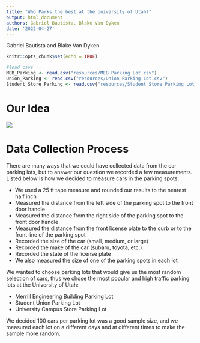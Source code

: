 ```yaml
---
title: "Who Parks the best at the University of Utah?"
output: html_document
authors: Gabriel Bautista, Blake Van Dyken
date: '2022-04-27'
---
```

Gabriel Bautista and Blake Van Dyken

```r
knitr::opts_chunk$set(echo = TRUE)
```

```r
#load csvs
MEB_Parking <- read.csv("resources/MEB Parking Lot.csv")
Union_Parking <- read.csv("resources/Union Parking Lot.csv")
Student_Store_Parking <- read.csv("resources/Student Store Parking Lot.csv")

```

<h1>Our Idea</h1>
<img src="resources/idea.png"/>












<!--BLAKES AREA-->
<h1> Data Collection Process </h1>
There are many ways that we could have collected data from the car parking lots, but to answer our question we recorded a few measurements. Listed below is how we decided to measure cars in the parking spots:
<ul>
  <li>We used a 25 ft tape measure and rounded our results to the nearest half inch</li>
  <li>Measured the distance from the left side of the parking spot to the front door handle</li>
  <li>Measured the distance from the right side of the parking spot to the front door handle</li>
  <li>Measured the distance from the front license plate to the curb or to the front line of the parking spot
  <li>Recorded the size of the car (small, medium, or large)</li>
  <li>Recorded the make of the car (subaru, toyota, etc.)</li>
  <li>Recorded the state of the license plate</li>
  <li>We also measured the size of one of the parking spots in each lot</li>
</ul>

We wanted to choose parking lots that would give us the most random selection of cars, thus we chose the most popular and high traffic parking lots at the University of Utah:
<ul>
  <li>Merrill Engineering Building Parking Lot</li>
  <li>Student Union Parking Lot</li>
  <li>University Campus Store Parking Lot</li>
</ul>

We decided 100 cars per parking lot was a good sample size, and we measured each lot on a different days and at different times to make the sample more random.